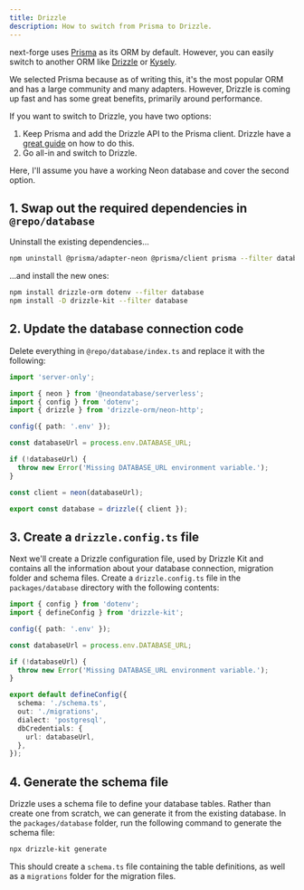 ```yaml
---
title: Drizzle
description: How to switch from Prisma to Drizzle.
---
```


next-forge uses [Prisma](https://prisma.io) as its ORM by default. However, you can easily switch to another ORM like [Drizzle](https://drizzle.dev) or [Kysely](https://kysely.dev/).

We selected Prisma because as of writing this, it's the most popular ORM and has a large community and many adapters. However, Drizzle is coming up fast and has some great benefits, primarily around performance.

If you want to switch to Drizzle, you have two options:

1. Keep Prisma and add the Drizzle API to the Prisma client. Drizzle have a [great guide](https://orm.drizzle.team/docs/prisma) on how to do this.
2. Go all-in and switch to Drizzle.

Here, I'll assume you have a working Neon database and cover the second option.

## 1. Swap out the required dependencies in `@repo/database`

Uninstall the existing dependencies...

```bash
npm uninstall @prisma/adapter-neon @prisma/client prisma --filter database
```

...and install the new ones:

```bash
npm install drizzle-orm dotenv --filter database
npm install -D drizzle-kit --filter database
```

## 2. Update the database connection code

Delete everything in `@repo/database/index.ts` and replace it with the following:

```ts title="packages/database/index.ts"
import 'server-only';

import { neon } from '@neondatabase/serverless';
import { config } from 'dotenv';
import { drizzle } from 'drizzle-orm/neon-http';

config({ path: '.env' });

const databaseUrl = process.env.DATABASE_URL;

if (!databaseUrl) {
  throw new Error('Missing DATABASE_URL environment variable.');
}

const client = neon(databaseUrl);

export const database = drizzle({ client });
```

## 3. Create a `drizzle.config.ts` file

Next we'll create a Drizzle configuration file, used by Drizzle Kit and contains all the information about your database connection, migration folder and schema files. Create a `drizzle.config.ts` file in the `packages/database` directory with the following contents:

```ts title="packages/database/drizzle.config.ts"
import { config } from 'dotenv';
import { defineConfig } from 'drizzle-kit';

config({ path: '.env' });

const databaseUrl = process.env.DATABASE_URL;

if (!databaseUrl) {
  throw new Error('Missing DATABASE_URL environment variable.');
}

export default defineConfig({
  schema: './schema.ts',
  out: './migrations',
  dialect: 'postgresql',
  dbCredentials: {
    url: databaseUrl,
  },
});
```

## 4. Generate the schema file

Drizzle uses a schema file to define your database tables. Rather than create one from scratch, we can generate it from the existing database. In the `packages/database` folder, run the following command to generate the schema file:

```bash
npx drizzle-kit generate
```

This should create a `schema.ts` file containing the table definitions, as well as a `migrations` folder for the migration files.